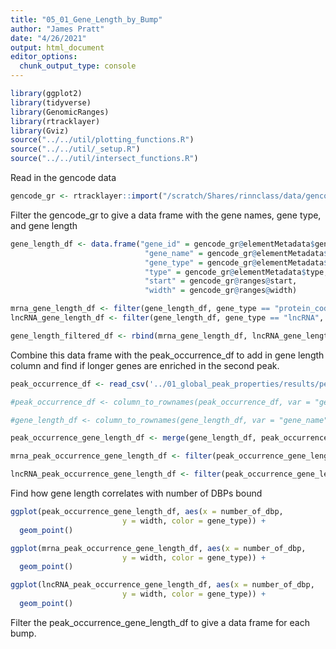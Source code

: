 ```yaml
---
title: "05_01_Gene_Length_by_Bump"
author: "James Pratt"
date: "4/26/2021"
output: html_document
editor_options: 
  chunk_output_type: console
---
```


```r
library(ggplot2)
library(tidyverse)
library(GenomicRanges)
library(rtracklayer)
library(Gviz)
source("../../util/plotting_functions.R")
source("../../util/_setup.R")
source("../../util/intersect_functions.R")
```

Read in the gencode data

```r
gencode_gr <- rtracklayer::import("/scratch/Shares/rinnclass/data/gencode.v32.annotation.gtf")
```

Filter the gencode_gr to give a data frame with the gene names, gene type, and gene length

```r
gene_length_df <- data.frame("gene_id" = gencode_gr@elementMetadata$gene_id,
                              "gene_name" = gencode_gr@elementMetadata$gene_name,
                              "gene_type" = gencode_gr@elementMetadata$gene_type,
                              "type" = gencode_gr@elementMetadata$type,
                              "start" = gencode_gr@ranges@start,
                              "width" = gencode_gr@ranges@width)

mrna_gene_length_df <- filter(gene_length_df, gene_type == "protein_coding", type == "gene")
lncRNA_gene_length_df <- filter(gene_length_df, gene_type == "lncRNA", type == "gene")

gene_length_filtered_df <- rbind(mrna_gene_length_df, lncRNA_gene_length_df)
```

Combine this data frame with the peak_occurrence_df to add in gene length column and find if longer genes are enriched in the second peak.

```r
peak_occurrence_df <- read_csv('../01_global_peak_properties/results/peak_occurence_dataframe.csv')

#peak_occurrence_df <- column_to_rownames(peak_occurrence_df, var = "gene_name")

#gene_length_df <- column_to_rownames(gene_length_df, var = "gene_name")

peak_occurrence_gene_length_df <- merge(gene_length_df, peak_occurrence_df)

mrna_peak_occurrence_gene_length_df <- filter(peak_occurrence_gene_length_df, gene_type == "protein_coding")

lncRNA_peak_occurrence_gene_length_df <- filter(peak_occurrence_gene_length_df, gene_type == "lncRNA")
```

Find how gene length correlates with number of DBPs bound

```r
ggplot(peak_occurrence_gene_length_df, aes(x = number_of_dbp,
                         y = width, color = gene_type)) +
  geom_point()

ggplot(mrna_peak_occurrence_gene_length_df, aes(x = number_of_dbp,
                         y = width, color = gene_type)) +
  geom_point()

ggplot(lncRNA_peak_occurrence_gene_length_df, aes(x = number_of_dbp,
                         y = width, color = gene_type)) +
  geom_point()
```

Filter the peak_occurrence_gene_length_df to give a data frame for each bump.

```r

```
